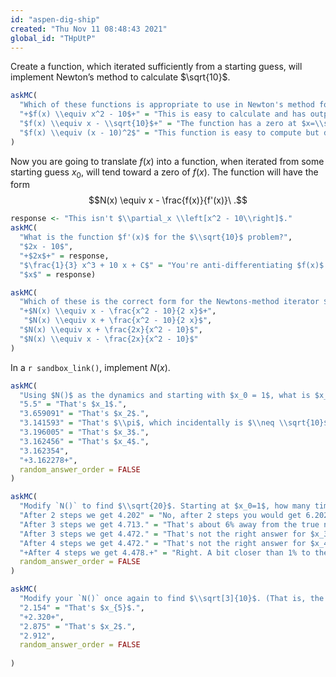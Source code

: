 ```yaml
---
id: "aspen-dig-ship"
created: "Thu Nov 11 08:48:43 2021"
global_id: "THpUtP"
---
```


Create a function, which iterated sufficiently from a starting guess, will implement Newton's method to calculate $\sqrt{10}$. 

```r
askMC(
  "Which of these functions is appropriate to use in Newton's method for calculating $\\sqrt{10}$?",
  "+$f(x) \\equiv x^2 - 10$+" = "This is easy to calculate and has output zero at $x=\\sqrt{10}.",
  "$f(x) \\equiv x - \\sqrt{10}$+" = "The function has a zero at $x=\\sqrt{10}$ but in order to set up the function you would already have to know the value of $\\sqrt{10}$.",
  "$f(x) \\equiv (x - 10)^2$" = "This function is easy to compute but does not have a zero at $x=\\sqrt{10}$."
)
```

Now you are going to translate $f(x)$ into a function, when iterated from some starting guess $x_0$, will tend toward a zero of $f(x)$. The function will have the form $$N(x) \equiv x - \frac{f(x)}{f'(x)}\ .$$

```r
response <- "This isn't $\\partial_x \\left[x^2 - 10\\right]$."
askMC(
  "What is the function $f'(x)$ for the $\\sqrt{10}$ problem?",
  "$2x - 10$",
  "+$2x$+" = response,
  "$\frac{1}{3} x^3 + 10 x + C$" = "You're anti-differentiating $f(x)$. You're supposed to be differentiating it.",
  "$x$" = response)
```

```r
askMC(
  "Which of these is the correct form for the Newtons-method iterator $N(x)  \\equiv x - \\frac{f(x)}{f'(x)}$?",
  "+$N(x) \\equiv x - \frac{x^2 - 10}{2 x}$+",
   "$N(x) \\equiv x + \frac{x^2 - 10}{2 x}$",
  "$N(x) \\equiv x + \frac{2x}{x^2 - 10}$",
  "$N(x) \\equiv x - \frac{2x}{x^2 - 10}$"
)
```

In a `r sandbox_link()`, implement $N(x)$.

```r
askMC(
  "Using $N()$ as the dynamics and starting with $x_0 = 1$, what is $x_5$?",
  "5.5" = "That's $x_1$.",
  "3.659091" = "That's $x_2$.",
  "3.141593" = "That's $\\pi$, which incidentally is $\\neq \\sqrt{10}$.",
  "3.196005" = "That's $x_3$.",
  "3.162456" = "That's $x_4$.",
  "3.162354",
  "+3.162278+",
  random_answer_order = FALSE
)
```

```r
askMC(
  "Modify `N()` to find $\\sqrt{20}$. Starting at $x_0=1$, how many times do you have to apply your new `N()` to get an answer right to within 1% of the true number?",
  "After 2 steps we get 4.202" = "No, after 2 steps you would get 6.202, which is about 40% away from the true answer.",
  "After 3 steps we get 4.713." = "That's about 6% away from the true number.",
  "After 3 steps we get 4.472." = "That's not the right answer for $x_3$.",
  "After 4 steps we get 4.472." = "That's not the right answer for $x_4$.",
  "+After 4 steps we get 4.478.+" = "Right. A bit closer than 1% to the true answer.",
  random_answer_order = FALSE
)
```

```r
askMC(
  "Modify your `N()` once again to find $\\sqrt[3]{10}$. (That is, the cube-root of 10.) Starting at $x_0 = 1$, take 3 Newton steps. What is $x_3$?",
  "2.154" = "That's $x_{5}$.",
  "+2.320+",
  "2.875" = "That's $x_2$.",
  "2.912",
  random_answer_order = FALSE
  
)
```
